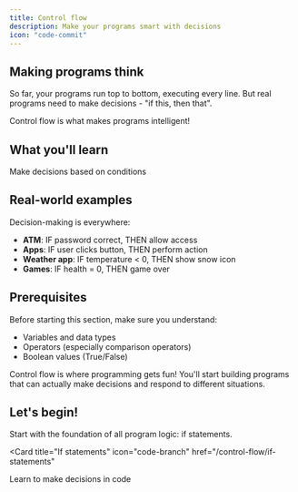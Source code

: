 ```yaml
---
title: Control flow
description: Make your programs smart with decisions
icon: "code-commit"
---
```


## Making programs think

So far, your programs run top to bottom, executing every line. But real programs need to make decisions - "if this, then that".

Control flow is what makes programs intelligent!

## What you'll learn

<Card title="If statements" icon="code-branch" href="/control-flow/if-statements">
  Make decisions based on conditions
</Card>

## Real-world examples

Decision-making is everywhere:
- **ATM**: IF password correct, THEN allow access
- **Apps**: IF user clicks button, THEN perform action
- **Weather app**: IF temperature < 0, THEN show snow icon
- **Games**: IF health = 0, THEN game over

## Prerequisites

Before starting this section, make sure you understand:
- Variables and data types
- Operators (especially comparison operators)
- Boolean values (True/False)

<Tip>
  Control flow is where programming gets fun! You'll start building programs that can actually make decisions and respond to different situations.
</Tip>

## Let's begin!

Start with the foundation of all program logic: if statements.

<Card
  title="If statements"
  icon="code-branch"
  href="/control-flow/if-statements"
>
  Learn to make decisions in code
</Card>